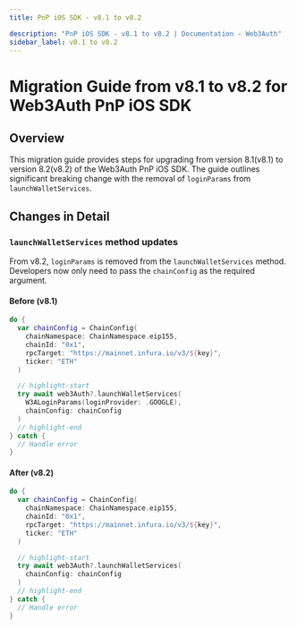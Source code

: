 ```yaml
---
title: PnP iOS SDK - v8.1 to v8.2

description: "PnP iOS SDK - v8.1 to v8.2 | Documentation - Web3Auth"
sidebar_label: v8.1 to v8.2
---
```



# Migration Guide from v8.1 to v8.2 for Web3Auth PnP iOS SDK

## Overview

This migration guide provides steps for upgrading from version 8.1(v8.1) to version 8.2(v8.2) of the
Web3Auth PnP iOS SDK. The guide outlines significant breaking change with the removal of
`loginParams` from `launchWalletServices`.

## Changes in Detail

### `launchWalletServices` method updates

From v8.2, `loginParams` is removed from the `launchWalletServices` method. Developers now only need
to pass the `chainConfig` as the required argument.

#### Before (v8.1)

```swift title="Usage"
do {
  var chainConfig = ChainConfig(
    chainNamespace: ChainNamespace.eip155,
    chainId: "0x1",
    rpcTarget: "https://mainnet.infura.io/v3/${key}",
    ticker: "ETH"
  )

  // highlight-start
  try await web3Auth?.launchWalletServices(
    W3ALoginParams(loginProvider: .GOOGLE),
    chainConfig: chainConfig
  )
  // highlight-end
} catch {
  // Handle error
}
```

#### After (v8.2)

```swift title="Usage"
do {
  var chainConfig = ChainConfig(
    chainNamespace: ChainNamespace.eip155,
    chainId: "0x1",
    rpcTarget: "https://mainnet.infura.io/v3/${key}",
    ticker: "ETH"
  )

  // highlight-start
  try await web3Auth?.launchWalletServices(
    chainConfig: chainConfig
  )
  // highlight-end
} catch {
  // Handle error
}
```
